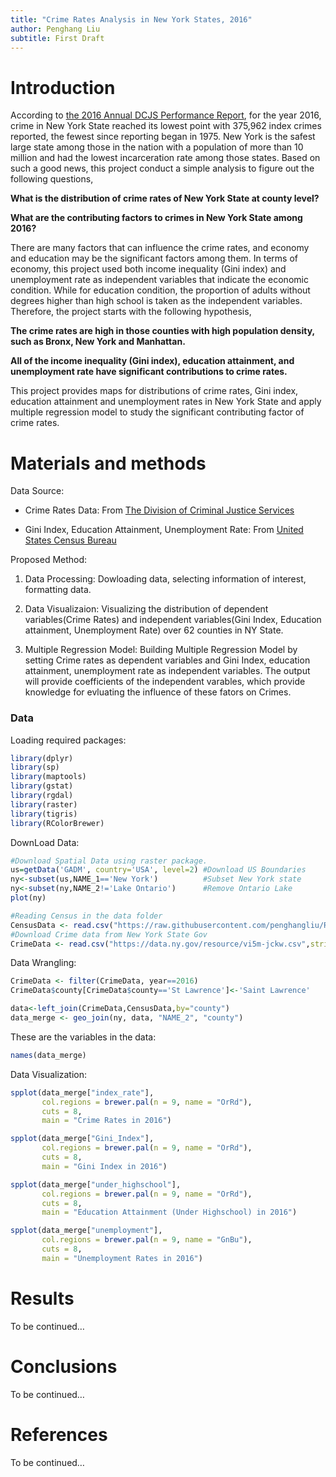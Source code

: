 ```yaml
---
title: "Crime Rates Analysis in New York States, 2016"
author: Penghang Liu
subtitle: First Draft
---
```


# Introduction

According to [the 2016 Annual DCJS Performance Report](http://www.criminaljustice.ny.gov/pio/annualreport/2016-annual-dcjs-performance-report.pdf), for the year 2016, crime in New York State reached its lowest point with 375,962 index crimes reported, the fewest since reporting began in 1975. New York is the safest large state among those in the nation with a population of more than 10 million and had the lowest incarceration rate among those states. Based on such a good news, this project conduct a simple analysis to figure out the following questions,

**What is the distribution of crime rates of New York State at county level?**

**What are the contributing factors to crimes in New York State among 2016?**

There are many factors that can influence the crime rates, and economy and education may be the significant factors among them. In terms of economy, this project used both income inequality (Gini index) and unemployment rate as independent variables that indicate the economic condition. While for education condition, the proportion of adults without degrees higher than high school is taken as the independent variables. Therefore, the project starts with the following hypothesis,

**The crime rates are high in those counties with high population density, such as Bronx, New York and Manhattan.**

**All of the income inequality (Gini index), education attainment, and unemployment rate have significant contributions to crime rates.**

This project provides maps for distributions of crime rates, Gini index, education attainment and unemployment rates in New York State and apply multiple regression model to study the significant contributing factor of crime rates.

# Materials and methods
Data Source:

* Crime Rates Data: From [The Division of Criminal Justice Services](https://data.ny.gov/Public-Safety/Index-Violent-Property-and-Firearm-Rates-By-County/34dd-6g2j)

* Gini Index, Education Attainment, Unemployment Rate: From [United States Census Bureau](https://www.census.gov/quickfacts/NY)

Proposed Method:

1. Data Processing: Dowloading data, selecting information of interest, formatting data.

2. Data Visualizaion: Visualizing the distribution of dependent variables(Crime Rates) and independent variables(Gini Index, Education attainment, Unemployment Rate) over 62 counties in NY State.

3. Multiple Regression Model: Building Multiple Regression Model by setting Crime rates as dependent variables and Gini Index, education attainment, unemployment rate as independent variables. The output will provide coefficients of the independent varables, which provide knowledge for evluating the influence of these fators on Crimes.

### Data
Loading required packages:
```r
library(dplyr)
library(sp)
library(maptools)
library(gstat)
library(rgdal)
library(raster)
library(tigris)
library(RColorBrewer)
```

DownLoad Data:
```r
#Download Spatial Data using raster package.
us=getData('GADM', country='USA', level=2) #Download US Boundaries
ny<-subset(us,NAME_1=='New York')          #Subset New York state
ny<-subset(ny,NAME_2!='Lake Ontario')      #Remove Ontario Lake
plot(ny)

#Reading Census in the data folder
CensusData <- read.csv("https://raw.githubusercontent.com/penghangliu/RDataScience_Project/master/data/NYCensus2016.csv",stringsAsFactors = FALSE)
#Download Crime data from New York State Gov
CrimeData <- read.csv("https://data.ny.gov/resource/vi5m-jckw.csv",stringsAsFactors = FALSE)
```

Data Wrangling:
```r
CrimeData <- filter(CrimeData, year==2016)
CrimeData$county[CrimeData$county=='St Lawrence']<-'Saint Lawrence'

data<-left_join(CrimeData,CensusData,by="county")
data_merge <- geo_join(ny, data, "NAME_2", "county")
```

These are the variables in the data:
```r
names(data_merge)
```

Data Visualization:
```r
spplot(data_merge["index_rate"], 
       col.regions = brewer.pal(n = 9, name = "OrRd"), 
       cuts = 8, 
       main = "Crime Rates in 2016")

spplot(data_merge["Gini_Index"], 
       col.regions = brewer.pal(n = 9, name = "OrRd"), 
       cuts = 8, 
       main = "Gini Index in 2016")

spplot(data_merge["under_highschool"], 
       col.regions = brewer.pal(n = 9, name = "OrRd"), 
       cuts = 8, 
       main = "Education Attainment (Under Highschool) in 2016")

spplot(data_merge["unemployment"], 
       col.regions = brewer.pal(n = 9, name = "GnBu"), 
       cuts = 8, 
       main = "Unemployment Rates in 2016")
```
# Results

To be continued...

# Conclusions

To be continued...

# References

To be continued...
